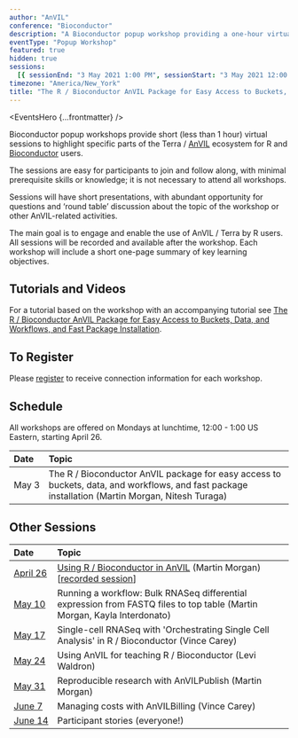 ```yaml
---
author: "AnVIL"
conference: "Bioconductor"
description: "A Bioconductor popup workshop providing a one-hour virtual session to highlight specific parts of the Terra / AnVIL ecosystem for R and Bioconductor users."
eventType: "Popup Workshop"
featured: true
hidden: true
sessions:
  [{ sessionEnd: "3 May 2021 1:00 PM", sessionStart: "3 May 2021 12:00 PM" }]
timezone: "America/New_York"
title: "The R / Bioconductor AnVIL Package for Easy Access to Buckets, Data, and Workflows, and Fast Package Installation"
---
```


<EventsHero {...frontmatter} />

Bioconductor popup workshops provide short (less than 1 hour) virtual sessions to highlight specific parts of the Terra / [AnVIL][1] ecosystem for R and [Bioconductor][2] users.

The sessions are easy for participants to join and follow along, with minimal prerequisite skills or knowledge; it is not necessary to attend all workshops.

Sessions will have short presentations, with abundant opportunity for questions and ‘round table’ discussion about the topic of the workshop or other AnVIL-related activities.

The main goal is to engage and enable the use of AnVIL / Terra by R users. All sessions will be recorded and available after the workshop. Each workshop will include a short one-page summary of key learning objectives.

## Tutorials and Videos

For a tutorial based on the workshop with an accompanying tutorial see [The R / Bioconductor AnVIL Package for Easy Access to Buckets, Data, and Workflows, and Fast Package Installation](/learn/data-analysts/the-r-bioconductor-anvil-package).

## To Register

Please [register][3] to receive connection information for each workshop.

## Schedule

All workshops are offered on Mondays at lunchtime, 12:00 - 1:00 US Eastern, starting April 26.

| Date               | Topic                                                                                                                                            |
| :----------------- | :----------------------------------------------------------------------------------------------------------------------------------------------- |
| <nobr>May 3</nobr> | The R / Bioconductor AnVIL package for easy access to buckets, data, and workflows, and fast package installation (Martin Morgan, Nitesh Turaga) |

## Other Sessions

| Date                       | Topic                                                                                                                    |
| :------------------------- | :----------------------------------------------------------------------------------------------------------------------- |
| <nobr>[April 26][6]</nobr> | [Using R / Bioconductor in AnVIL][4] (Martin Morgan) [[recorded session][5]]                                             |
| <nobr>[May 10][7]</nobr>   | Running a workflow: Bulk RNASeq differential expression from FASTQ files to top table (Martin Morgan, Kayla Interdonato) |
| <nobr>[May 17][8]</nobr>   | Single-cell RNASeq with 'Orchestrating Single Cell Analysis' in R / Bioconductor (Vince Carey)                           |
| <nobr>[May 24][9]</nobr>   | Using AnVIL for teaching R / Bioconductor (Levi Waldron)                                                                 |
| <nobr>[May 31][10]</nobr>  | Reproducible research with AnVILPublish (Martin Morgan)                                                                  |
| <nobr>[June 7][11]</nobr>  | Managing costs with AnVILBilling (Vince Carey)                                                                           |
| <nobr>[June 14][12]</nobr> | Participant stories (everyone!)                                                                                          |

[1]: /
[2]: https://bioconductor.org/
[3]: https://docs.google.com/forms/d/e/1FAIpQLSeHwGfafpqKrOuEjySF8-DW6UrKWkN5N24GYwQVpiDhYw48DA/viewform
[4]: https://docs.google.com/document/d/18aNzWpt55I-dni9l0IZTB2G3oDOU4X07PyKGXFGyb40/edit
[5]: https://www.youtube.com/watch?v=8Ccj__2GqJ4
[6]: /events/bioconductor-popup-workshops-20210426
[7]: /events/bioconductor-popup-workshops-20210510
[8]: /events/bioconductor-popup-workshops-20210517
[9]: /events/bioconductor-popup-workshops-20210524
[10]: /events/bioconductor-popup-workshops-20210531
[11]: /events/bioconductor-popup-workshops-20210607
[12]: /events/bioconductor-popup-workshops-20210614
